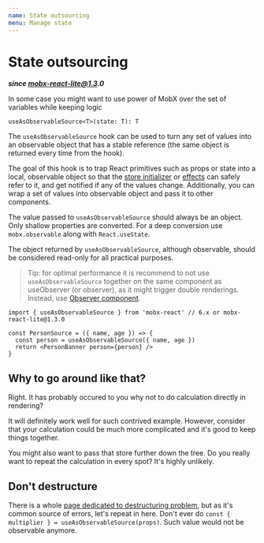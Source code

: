 ```yaml
---
name: State outsourcing
menu: Manage state
---
```


# State outsourcing

**_since mobx-react-lite@1.3.0_**

In some case you might want to use power of MobX over the set of variables while keeping logic

```
useAsObservableSource<T>(state: T): T
```

The `useAsObservableSource` hook can be used to turn any set of values into an observable object that has a stable reference (the same object is returned every time from the hook).

The goal of this hook is to trap React primitives such as props or state into a local, observable object so that the [store initializer](/state-local) or [effects](/recipes-effects) can safely refer to it, and get notified if any of the values change. Additionally, you can wrap a set of values into observable object and pass it to other components.

The value passed to `useAsObservableSource` should always be an object. Only shallow properties are converted. For a deep conversion use `mobx.observable` along with `React.useState`.

The object returned by `useAsObservableSource`, although observable, should be considered read-only for all practical purposes.

> Tip: for optimal performance it is recommend to not use `useAsObservableSource` together on the same component as useObserver (or observer), as it might trigger double renderings. Instead, use [Observer component](/observe-component).

```tsx
import { useAsObservableSource } from 'mobx-react' // 6.x or mobx-react-lite@1.3.0

const PersonSource = ({ name, age }) => {
  const person = useAsObservableSource({ name, age })
  return <PersonBanner person={person} />
}
```

## Why to go around like that?

Right. It has probably occured to you why not to do calculation directly in rendering?

It will definitely work well for such contrived example. However, consider that your calculation could be much more complicated and it's good to keep things together.

You might also want to pass that store further down the tree. Do you really want to repeat the calculation in every spot? It's highly unlikely.

## Don't destructure

There is a whole [page dedicated to destructuring problem](/state-destruct), but as it's common source of errors, let's repeat in here. Don't ever do `const { multiplier } = useAsObservableSource(props)`. Such value would not be observable anymore.
